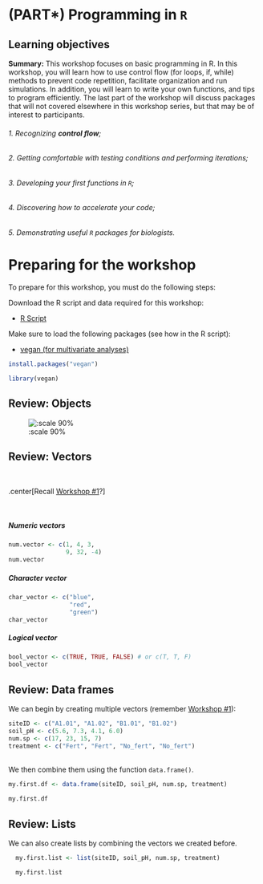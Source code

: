 # (PART\*) Programming in `R` {-}

## Learning objectives

**Summary:** This workshop focuses on basic programming in R. In this
workshop, you will learn how to use control flow (for loops, if, while)
methods to prevent code repetition, facilitate organization and run
simulations. In addition, you will learn to write your own functions,
and tips to program efficiently. The last part of the workshop will
discuss packages that will not covered elsewhere in this workshop
series, but that may be of interest to participants.

###### 1. Recognizing **control flow**;
###### 2. Getting comfortable with testing conditions and performing iterations;
###### 3. Developing your first functions in `R`;
###### 4. Discovering how to accelerate your code;
###### 5. Demonstrating useful `R` packages for biologists.


# Preparing for the workshop

To prepare for this workshop, you must do the following steps:

Download the R script and data required for this workshop:

-   [R Script](http://qcbs.ca/wiki/_media/programming.r)

Make sure to load the following packages (see how in the R script):

-    [vegan (for multivariate
    analyses)](http://cran.r-project.org/web/packages/vegan/index.html)

```r
install.packages("vegan")

library(vegan)
```

## Review: Objects

![:scale 90%](images/matrix.png)


## Review: Vectors

<br>

.center[Recall [Workshop #1](https://qcbsrworkshops.github.io/workshop01/workshop01-en/workshop01-en.html#55)?]

<br>


##### Numeric vectors 

```r
num.vector <- c(1, 4, 3, 
                9, 32, -4)
num.vector
```


##### Character vector

```r
char_vector <- c("blue", 
                 "red", 
                 "green")
char_vector
```


##### Logical vector

```r
bool_vector <- c(TRUE, TRUE, FALSE) # or c(T, T, F)
bool_vector
```



## Review: Data frames

We can begin by creating multiple vectors (remember [Workshop #1](https://qcbsrworkshops.github.io/workshop01/workshop01-en/workshop01-en.html#55)):

```r
siteID <- c("A1.01", "A1.02", "B1.01", "B1.02")
soil_pH <- c(5.6, 7.3, 4.1, 6.0)
num.sp <- c(17, 23, 15, 7)
treatment <- c("Fert", "Fert", "No_fert", "No_fert")
```

<br>
We then combine them using the function `data.frame()`.

```r
my.first.df <- data.frame(siteID, soil_pH, num.sp, treatment)
```

```r
my.first.df
```


## Review: Lists

We can also create lists by combining the vectors we created before.

```r
  my.first.list <- list(siteID, soil_pH, num.sp, treatment)
```

```r
  my.first.list
```



